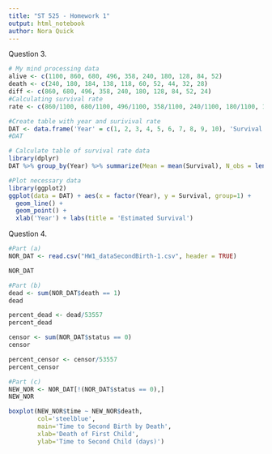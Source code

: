 ```yaml
---
title: "ST 525 - Homework 1"
output: html_notebook
author: Nora Quick
---
```


Question 3.
```r
# My mind processing data
alive <- c(1100, 860, 680, 496, 358, 240, 180, 128, 84, 52)
death <- c(240, 180, 184, 138, 118, 60, 52, 44, 32, 28)
diff <- c(860, 680, 496, 358, 240, 180, 128, 84, 52, 24)
#Calculating survival rate
rate <- c(860/1100, 680/1100, 496/1100, 358/1100, 240/1100, 180/1100, 128/1100, 84/1100, 52/1100, 24/1100)

#Create table with year and surivival rate
DAT <- data.frame('Year' = c(1, 2, 3, 4, 5, 6, 7, 8, 9, 10), 'Survival' = rate)
#DAT

# Calculate table of survival rate data
library(dplyr)
DAT %>% group_by(Year) %>% summarize(Mean = mean(Survival), N_obs = length(Survival), Min = min(Survival), LowerQuartile = quantile(Survival)[2], Median = median(Survival), UpperQuartile = quantile(Survival)[4], Max = max(Survival), Std_Dev = sd(Survival))

#Plot necessary data
library(ggplot2)
ggplot(data = DAT) + aes(x = factor(Year), y = Survival, group=1) + 
  geom_line() +
  geom_point() +
  xlab('Year') + labs(title = 'Estimated Survival')
```


Question 4. 
```r
#Part (a)
NOR_DAT <- read.csv("HW1_dataSecondBirth-1.csv", header = TRUE)

NOR_DAT

#Part (b)
dead <- sum(NOR_DAT$death == 1)
dead

percent_dead <- dead/53557
percent_dead

censor <- sum(NOR_DAT$status == 0)
censor

percent_censor <- censor/53557
percent_censor

#Part (c)
NEW_NOR <- NOR_DAT[!(NOR_DAT$status == 0),]
NEW_NOR

boxplot(NEW_NOR$time ~ NEW_NOR$death,
        col='steelblue',
        main='Time to Second Birth by Death',
        xlab='Death of First Child',
        ylab='Time to Second Child (days)')
```







